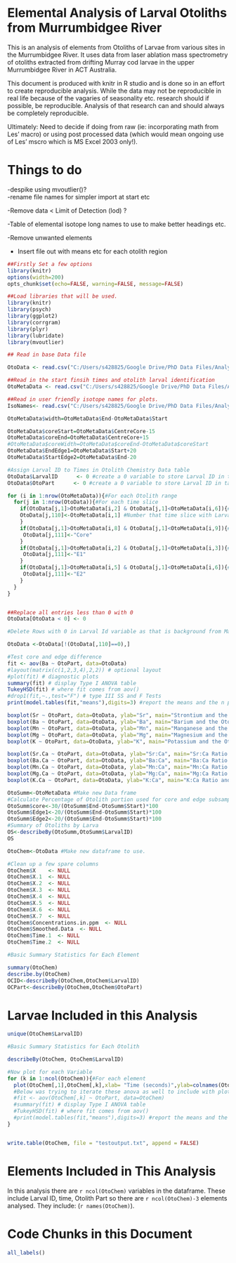 Elemental Analysis of Larval Otoliths from  Murrumbidgee River
==============================================================
This is an analysis of elements from Otoliths of Larvae from various sites in the Murrumbidgee River. It uses data from laser ablation mass spectrometry of otoliths extracted from drifting Murray cod larvae in the upper Murrumbidgee River in ACT Australia.

This document is produced with knitr in R studio and is done so in an effort to create reproducible analysis. While the data may not be reproducible in real life because of the vagaries of seasonality etc. research should if possible, be reproducible. Analysis of that research can and should always be completely reproducible.

Ultimately: Need to decide if doing from raw (ie: incorporating math from Les' macro) or using post processed data (which would mean ongoing use of Les' mscro which is MS Excel 2003 only!). 

Things to do
============
-despike using mvoutlier()?  
-rename file names for simpler import at start etc

-Remove data < Limit of Detection (lod)  ?

-Table of elemental isotope long names to use to make better headings etc. 

-Remove unwanted elements

- Insert file out with means etc for each otolith region


```r
##Firstly Set a few options
library(knitr)
options(width=200)
opts_chunk$set(echo=FALSE, warning=FALSE, message=FALSE)

##Load libraries that will be used.
library(knitr)
library(psych)
library(ggplot2)
library(corrgram)
library(plyr)
library(lubridate)
library(mvoutlier)

## Read in base Data file

OtoData <- read.csv("C:/Users/s428825/Google Drive/PhD Data Files/Analyses/OtolithChem/Slide A Run 1 raw o.csv")

##Read in the start finsih times and otolith larval identification
OtoMetaData <- read.csv("C:/Users/s428825/Google Drive/PhD Data Files/Analyses/OtolithChem/OtoMetaData.csv")

##Read in user friendly isotope names for plots.
IsoNames<- read.csv("C:/Users/s428825/Google Drive/PhD Data Files/Analyses/OtolithChem/IsotopeList.csv")
```

```r
OtoMetaData$width=OtoMetaData$End-OtoMetaData$Start

OtoMetaData$coreStart=OtoMetaData$CentreCore-15
OtoMetaData$coreEnd=OtoMetaData$CentreCore+15
#OtoMetaData$coreWidth=OtoMetaData$coreEnd-OtoMetaData$coreStart
OtoMetaData$EndEdge1=OtoMetaData$Start+20
OtoMetaData$StartEdge2=OtoMetaData$End-20
```


```r

#Assign Larval ID to Times in Otolith Chemistry Data table
OtoData$LarvalID      <- 0 #create a 0 variable to store Larval ID in table
OtoData$OtoPart      <- 0 #create a 0 variable to store Larval ID in table 

for (i in 1:nrow(OtoMetaData)){#For each Otolith range
  for(j in 1:nrow(OtoData)){#For each time slice
    if(OtoData[j,1]>OtoMetaData[i,2] & OtoData[j,1]<OtoMetaData[i,6]){#Lookup which Larval ID based on the time slice 
    OtoData[j,110]<-OtoMetaData[i,1] #Number that time slice with LarvaID
    }
    if(OtoData[j,1]>OtoMetaData[i,8] & OtoData[j,1]<OtoMetaData[i,9]){#Name that time slice with Core (Core)
     OtoData[j,111]<-"Core"  
    }
    if(OtoData[j,1]>OtoMetaData[i,2] & OtoData[j,1]<OtoMetaData[i,3]){#Name that time slice with Edge1 (E1)
     OtoData[j,111]<-"E1"
    }
    if(OtoData[j,1]>OtoMetaData[i,5] & OtoData[j,1]<OtoMetaData[i,6]){#Name that time slice with Edge2 (E2)
     OtoData[j,111]<-"E2"
    }
  }
}


##Replace all entries less than 0 with 0
OtoData[OtoData < 0] <- 0

#Delete Rows with 0 in Larval Id variable as that is background from Mass spec or at least outside each otolith start and end times.

OtoData <-OtoData[!(OtoData[,110]==0),]

#Test core and edge difference
fit <- aov(Ba ~ OtoPart, data=OtoData)
#layout(matrix(c(1,2,3,4),2,2)) # optional layout 
#plot(fit) # diagnostic plots
summary(fit) # display Type I ANOVA table
TukeyHSD(fit) # where fit comes from aov()
#drop1(fit,~.,test="F") # type III SS and F Tests
print(model.tables(fit,"means"),digits=3) #report the means and the n per group

boxplot(Sr ~ OtoPart, data=OtoData, ylab="Sr", main="Strontium and the Otolith Region")
boxplot(Ba ~ OtoPart, data=OtoData, ylab="Ba", main="Barium and the Otolith Region")
boxplot(Mn ~ OtoPart, data=OtoData, ylab="Mn", main="Manganese and the Otolith Region")
boxplot(Mg ~ OtoPart, data=OtoData, ylab="Mg", main="Magnesium and the Otolith Region")
boxplot(K ~ OtoPart, data=OtoData, ylab="K", main="Potassium and the Otolith Region")

boxplot(Sr.Ca ~ OtoPart, data=OtoData, ylab="Sr:Ca", main="Sr:Ca Ratio and the Otolith Region")
boxplot(Ba.Ca ~ OtoPart, data=OtoData, ylab="Ba:Ca", main="Ba:Ca Ratio and the Otolith Region")
boxplot(Mn.Ca ~ OtoPart, data=OtoData, ylab="Mn:Ca", main="Mn:Ca Ratio and the Otolith Region")
boxplot(Mg.Ca ~ OtoPart, data=OtoData, ylab="Mg:Ca", main="Mg:Ca Ratio and the Otolith Region")
boxplot(K.Ca ~ OtoPart, data=OtoData, ylab="K:Ca", main="K:Ca Ratio and the Otolith Region")
```

```r
OtoSumm<-OtoMetaData #Make new Data frame
#Calculate Percentage of Otolith portion used for core and edge subsampling.
OtoSumm$core<-30/(OtoSumm$End-OtoSumm$Start)*100
OtoSumm$Edge1<-20/(OtoSumm$End-OtoSumm$Start)*100
OtoSumm$Edge2<-20/(OtoSumm$End-OtoSumm$Start)*100
#Summary of Otoliths by Larva
OS<-describeBy(OtoSumm,OtoSumm$LarvalID)
OS
```

```r
OtoChem<-OtoData #Make new dataframe to use.

#Clean up a few spare columns
OtoChem$X    <- NULL
OtoChem$X.1  <- NULL
OtoChem$X.2  <- NULL
OtoChem$X.3  <- NULL
OtoChem$X.4  <- NULL
OtoChem$X.5  <- NULL
OtoChem$X.6  <- NULL
OtoChem$X.7  <- NULL
OtoChem$Concentrations.in.ppm  <- NULL
OtoChem$Smoothed.Data  <- NULL
OtoChem$Time.1  <- NULL
OtoChem$Time.2  <- NULL

#Basic Summary Statistics for Each Element

summary(OtoChem)
describe.by(OtoChem)
OCID<-describeBy(OtoChem,OtoChem$LarvalID)
OCPart<-describeBy(OtoChem,OtoChem$OtoPart)
```


Larvae Included in this Analysis
================================
```r

unique(OtoChem$LarvalID)

#Basic Summary Statistics for Each Otolith

describeBy(OtoChem, OtoChem$LarvalID)

#Now plot for each Variable
for (k in 1:ncol(OtoChem)){#For each element 
  plot(OtoChem[,1],OtoChem[,k],xlab= "Time (seconds)",ylab=colnames(OtoChem)[k])
  #Below was trying to iterate these anova as well to include with plots but no luck so far
  #fit <- aov(OtoChem[,k] ~ OtoPart, data=OtoChem)
  #summary(fit) # display Type I ANOVA table
  #TukeyHSD(fit) # where fit comes from aov()
  #print(model.tables(fit,"means"),digits=3) #report the means and the n per group
}
```



```r

  
```

```r
write.table(OtoChem, file = "testoutput.txt", append = FALSE)

```
 

Elements Included in This Analysis
==================================

In this analysis there are `r ncol(OtoChem)` variables in the dataframe. These include Larval ID, time, Otolith Part so there are `r ncol(OtoChem)-3` elements analysed. They include: (`r names(OtoChem)`).


Code Chunks in this Document
============================

```r
all_labels()
```

